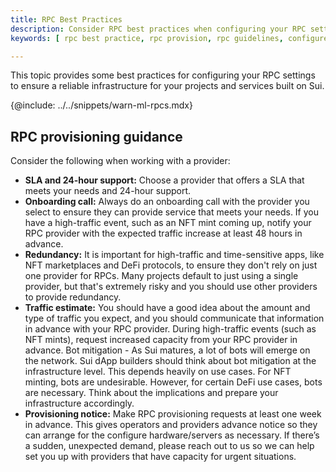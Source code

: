 ```yaml
---
title: RPC Best Practices
description: Consider RPC best practices when configuring your RPC settings. 
keywords: [ rpc best practice, rpc provision, rpc guidelines, configure rpc, rpc provisioning, rpc settings ]

---
```


This topic provides some best practices for configuring your RPC settings to ensure a reliable infrastructure for your projects and services built on Sui.

{@include: ../../snippets/warn-ml-rpcs.mdx}

## RPC provisioning guidance

Consider the following when working with a provider:

- **SLA and 24-hour support:** Choose a provider that offers a SLA that meets your needs and 24-hour support.
- **Onboarding call:** Always do an onboarding call with the provider you select to ensure they can provide service that meets your needs. If you have a high-traffic event, such as an NFT mint coming up, notify your RPC provider with the expected traffic increase at least 48 hours in advance.
- **Redundancy:** It is important for high-traffic and time-sensitive apps, like NFT marketplaces and DeFi protocols, to ensure they don't rely on just one provider for RPCs. Many projects default to just using a single provider, but that's extremely risky and you should use other providers to provide redundancy.
- **Traffic estimate:** You should have a good idea about the amount and type of traffic you expect, and you should communicate that information in advance with your RPC provider. During high-traffic events (such as NFT mints), request increased capacity from your RPC provider in advance.
Bot mitigation - As Sui matures, a lot of bots will emerge on the network. Sui dApp builders should think about bot mitigation at the infrastructure level. This depends heavily on use cases. For NFT minting, bots are undesirable. However, for certain DeFi use cases, bots are necessary. Think about the implications and prepare your infrastructure accordingly.
- **Provisioning notice:** Make RPC provisioning requests at least one week in advance. This gives operators and providers advance notice so they can arrange for the configure hardware/servers as necessary. If there’s a sudden, unexpected demand, please reach out to us so we can help set you up with providers that have capacity for urgent situations.
